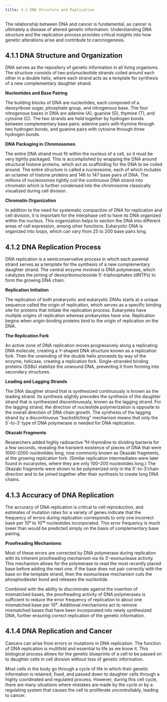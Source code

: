 ```yaml
---
title: 4.1 DNA Structure and Replication
---
```



The relationship between DNA and cancer is fundamental, as cancer is ultimately a disease of altered genetic information. Understanding DNA structure and the replication process provides critical insights into how genetic alterations arise and contribute to carcinogenesis.

## 4.1.1 DNA Structure and Organization

DNA serves as the repository of genetic information in all living organisms. The structure consists of two polynucleotide strands coiled around each other in a double helix, where each strand acts as a template for synthesis of a new complementary daughter strand.

**Nucleotides and Base Pairing**

The building blocks of DNA are nucleotides, each composed of a deoxyribose sugar, phosphate group, and nitrogenous base. The four nitrogenous bases in DNA are adenine (A), guanine (G), thymine (T), and cytosine (C). The two strands are held together by hydrogen bonds between complementary base pairs: adenine pairs with thymine through two hydrogen bonds, and guanine pairs with cytosine through three hydrogen bonds.

**DNA Packaging in Chromosomes**

The entire DNA strand must fit within the nucleus of a cell, so it must be very tightly packaged. This is accomplished by wrapping the DNA around structural histone proteins, which act as scaffolding for the DNA to be coiled around. The entire structure is called a nucleosome, each of which includes an octamer of histone proteins and 146 to 147 base pairs of DNA. The millions of nucleosomes tightly coil the continuous DNA strand into chromatin which is further condensed into the chromosome classically visualized during cell division.

**Chromatin Organization**

In addition to the need for systematic compaction of DNA for replication and cell division, it is important for the interphase cell to have its DNA organized within the nucleus. This organization helps to section the DNA into different areas of cell expression, among other functions. Eukaryotic DNA is organized into loops, which can vary from 25 to 200 base pairs long.

## 4.1.2 DNA Replication Process

DNA replication is a semiconservative process in which each parental strand serves as a template for the synthesis of a new complementary daughter strand. The central enzyme involved is DNA polymerase, which catalyzes the joining of deoxyribonucleoside 5′-triphosphates (dNTPs) to form the growing DNA chain.

**Replication Initiation**

The replication of both prokaryotic and eukaryotic DNAs starts at a unique sequence called the origin of replication, which serves as a specific binding site for proteins that initiate the replication process. Eukaryotes have multiple origins of replication whereas prokaryotes have one. Replication begins when origin-binding proteins bind to the origin of replication on the DNA.

**The Replication Fork**

An active zone of DNA replication moves progressively along a replicating DNA molecule, creating a Y-shaped DNA structure known as a replication fork. Then the unwinding of the double helix proceeds by way of the enzyme, helicase, creating a replication fork. Single-stranded binding proteins (SSBs) stabilize the unwound DNA, preventing it from forming into secondary structures.

**Leading and Lagging Strands**

The DNA daughter strand that is synthesized continuously is known as the leading strand. Its synthesis slightly precedes the synthesis of the daughter strand that is synthesized discontinuously, known as the lagging strand. For the lagging strand, the direction of nucleotide polymerization is opposite to the overall direction of DNA chain growth. The synthesis of the lagging strand by a discontinuous "backstitching" mechanism means that only the 5′-to-3′ type of DNA polymerase is needed for DNA replication.

**Okazaki Fragments**

Researchers added highly radioactive ³H-thymidine to dividing bacteria for a few seconds, revealing the transient existence of pieces of DNA that were 1000–2000 nucleotides long, now commonly known as Okazaki fragments, at the growing replication fork. (Similar replication intermediates were later found in eucaryotes, where they are only 100–200 nucleotides long.) The Okazaki fragments were shown to be polymerized only in the 5′-to-3′chain direction and to be joined together after their synthesis to create long DNA chains.

## 4.1.3 Accuracy of DNA Replication

The accuracy of DNA replication is critical to cell reproduction, and estimates of mutation rates for a variety of genes indicate that the frequency of errors during replication corresponds to only one incorrect base per 10⁹ to 10¹⁰ nucleotides incorporated. This error frequency is much lower than would be predicted simply on the basis of complementary base pairing.

**Proofreading Mechanisms**

Most of these errors are corrected by DNA polymerase during replication with its inherent proofreading mechanism via its 3′-exonuclease activity. This mechanism allows for the polymerase to read the most recently placed base before adding the next one. If the base does not pair correctly with the base on the template strand, then the exonuclease mechanism cuts the phosphodiester bond and releases the nucleotide.

Combined with the ability to discriminate against the insertion of mismatched bases, the proofreading activity of DNA polymerases is sufficient to reduce the error frequency of replication to about one mismatched base per 10⁹. Additional mechanisms act to remove mismatched bases that have been incorporated into newly synthesized DNA, further ensuring correct replication of the genetic information.

## 4.1.4 DNA Replication and Cancer

Cancers can arise from errors or mutations in DNA replication. The function of DNA replication is multifold and essential to life as we know it. This biological process allows for the genetic blueprints of a cell to be passed on to daughter cells in cell division without loss of genetic information.

Most cells in the body go through a cycle of life in which their genetic information is retained, fixed, and passed down to daughter cells through a highly coordinated and regulated process. However, during this cell cycle, there are many situations where mistakes are made by the cycle or by a regulating system that causes the cell to proliferate uncontrollably, leading to cancer.
